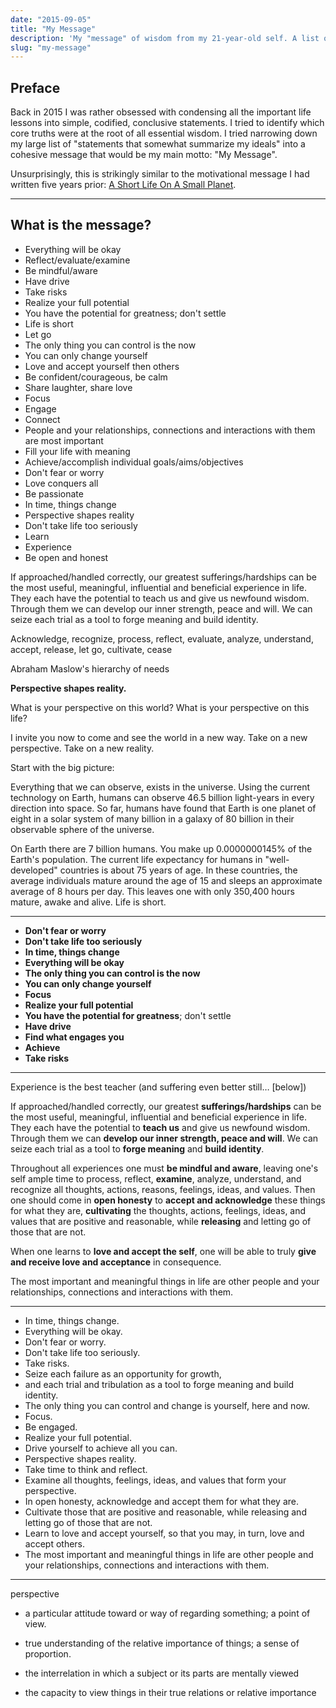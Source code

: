 ```yaml
---
date: "2015-09-05"
title: "My Message"
description: 'My "message" of wisdom from my 21-year-old self. A list of ideas, ideals, lessons, and conclusions on life and how to live it.'
slug: "my-message"
---
```


## Preface

Back in 2015 I was rather obsessed with condensing all the important life lessons into simple, codified, conclusive statements. I tried to identify which core truths were at the root of all essential wisdom. I tried narrowing down my large list of "statements that somewhat summarize my ideals" into a cohesive message that would be my main motto: "My Message".

Unsurprisingly, this is strikingly similar to the motivational message I had written five years prior: [A Short Life On A Small Planet](https://davidhartsough.com/writings/short-life-small-planet).

---

## What is the message?

- Everything will be okay
- Reflect/evaluate/examine
- Be mindful/aware
- Have drive
- Take risks
- Realize your full potential
- You have the potential for greatness; don't settle
- Life is short
- Let go
- The only thing you can control is the now
- You can only change yourself
- Love and accept yourself then others
- Be confident/courageous, be calm
- Share laughter, share love
- Focus
- Engage
- Connect
- People and your relationships, connections and interactions with them are most important
- Fill your life with meaning
- Achieve/accomplish individual goals/aims/objectives
- Don't fear or worry
- Love conquers all
- Be passionate
- In time, things change
- Perspective shapes reality
- Don't take life too seriously
- Learn
- Experience
- Be open and honest

If approached/handled correctly, our greatest sufferings/hardships can be the most useful, meaningful, influential and beneficial experience in life. They each have the potential to teach us and give us newfound wisdom. Through them we can develop our inner strength, peace and will. We can seize each trial as a tool to forge meaning and build identity.

Acknowledge, recognize, process, reflect, evaluate, analyze, understand, accept, release, let go, cultivate, cease

Abraham Maslow's hierarchy of needs

**Perspective shapes reality.**

What is your perspective on this world? What is your perspective on this life?

I invite you now to come and see the world in a new way. Take on a new perspective. Take on a new reality.

Start with the big picture:

Everything that we can observe, exists in the universe. Using the current technology on Earth, humans can observe 46.5 billion light-years in every direction into space. So far, humans have found that Earth is one planet of eight in a solar system of many billion in a galaxy of 80 billion in their observable sphere of the universe.

On Earth there are 7 billion humans. You make up 0.0000000145% of the Earth's population. The current life expectancy for humans in "well-developed" countries is about 75 years of age. In these countries, the average individuals mature around the age of 15 and sleeps an approximate average of 8 hours per day. This leaves one with only 350,400 hours mature, awake and alive. Life is short.

---

- **Don't fear or worry**
- **Don't take life too seriously**
- **In time, things change**
- **Everything will be okay**
- **The only thing you can control is the now**
- **You can only change yourself**
- **Focus**
- **Realize your full potential**
- **You have the potential for greatness**; don't settle
- **Have drive**
- **Find what engages you**
- **Achieve**
- **Take risks**

---

Experience is the best teacher (and suffering even better still… [below])

If approached/handled correctly, our greatest **sufferings/hardships** can be the most useful, meaningful, influential and beneficial experience in life. They each have the potential to **teach us** and give us newfound wisdom. Through them we can **develop our inner strength, peace and will**. We can seize each trial as a tool to **forge meaning** and **build identity**.

Throughout all experiences one must **be mindful and aware**, leaving one's self ample time to process, reflect, **examine**, analyze, understand, and recognize all thoughts, actions, reasons, feelings, ideas, and values. Then one should come in **open honesty** to **accept and acknowledge** these things for what they are, **cultivating** the thoughts, actions, feelings, ideas, and values that are positive and reasonable, while **releasing** and letting go of those that are not.

When one learns to **love and accept the self**, one will be able to truly **give and receive love and acceptance** in consequence.

The most important and meaningful things in life are other people and your relationships, connections and interactions with them.

---

- In time, things change.
- Everything will be okay.
- Don't fear or worry.
- Don't take life too seriously.
- Take risks.
- Seize each failure as an opportunity for growth,
- and each trial and tribulation as a tool to forge meaning and build identity.
- The only thing you can control and change is yourself, here and now.
- Focus.
- Be engaged.
- Realize your full potential.
- Drive yourself to achieve all you can.
- Perspective shapes reality.
- Take time to think and reflect.
- Examine all thoughts, feelings, ideas, and values that form your perspective.
- In open honesty, acknowledge and accept them for what they are.
- Cultivate those that are positive and reasonable, while releasing and letting go of those that are not.
- Learn to love and accept yourself, so that you may, in turn, love and accept others.
- The most important and meaningful things in life are other people and your relationships, connections and interactions with them.

---

perspective

- a particular attitude toward or way of regarding something; a point of view.

- true understanding of the relative importance of things; a sense of proportion.

- the interrelation in which a subject or its parts are mentally viewed

- the capacity to view things in their true relations or relative importance
